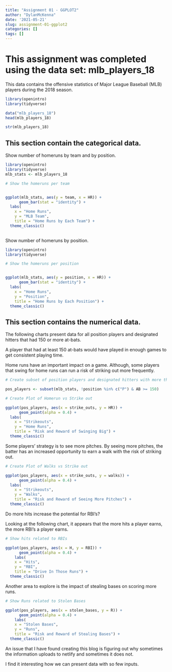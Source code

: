 ```yaml
---
title: "Assignment 01 - GGPLOT2"
author: "DylanMcKenna"
date: '2021-05-21'
slug: assignment-01-ggplot2
categories: []
tags: []
---
```



#  This assignment was completed using the data set: mlb_players_18

This data contains the offensive statistics of Major League Baseball (MLB) players during the 2018 season.


```r
library(openintro)
library(tidyverse)

data("mlb_players_18")
head(mlb_players_18)

str(mlb_players_18)

```


## This section contain the categorical data.

Show number of homeruns by team and by position.


```r
library(openintro)
library(tidyverse)
mlb_stats <- mlb_players_18

# Show the homeruns per team


ggplot(mlb_stats, aes(y = team, x = HR)) +
      geom_bar(stat = "identity") +
  labs(
    x = "Home Runs",
    y = "MLB Team",
    title = "Home Runs by Each Team") +
  theme_classic()
         
```


Show number of homeruns by position.


```r

library(openintro)
library(tidyverse)

# Show the homeruns per position


ggplot(mlb_stats, aes(y = position, x = HR)) +
      geom_bar(stat = "identity") +
  labs(
    x = "Home Runs",
    y = "Position",
    title = "Home Runs by Each Position") +
  theme_classic()

```


## This section contains the numerical data.

The following charts present data for all position players and designated hitters that had 150 or more at-bats.

A player that had at least 150 at-bats would have played in enough games to get consistent playing time.

Home runs have an important impact on a game. Although, some players that swing for home runs can run a risk of striking out more frequently.

```r

# Create subset of position players and designated hitters with more than 150 at-bats

pos_players <- subset(mlb_stats, !position %in% c("P") & AB >= 150)

# Create Plot of Homerun vs Strike out

ggplot(pos_players, aes(x = strike_outs, y = HR)) +
      geom_point(alpha = 0.4) +
  labs(
    x = "Strikeouts",
    y = "Home Runs",
    title = "Risk and Reward of Swinging Big") +
  theme_classic()

```

Some players' strategy is to see more pitches. By seeing more pitches, the batter has an increased opportunity to earn a walk with the risk of striking out.

 
```r

# Create Plot of Walks vs Strike out

ggplot(pos_players, aes(x = strike_outs, y = walks)) +
      geom_point(alpha = 0.4) +
  labs(
    x = "Strikeouts",
    y = "Walks",
    title = "Risk and Reward of Seeing More Pitches") +
  theme_classic()

```

Do more hits increase the potential for RBI's?

Looking at the following chart, it appears that the more hits a player earns, the more RBI's a player earns.


```r

# Show hits related to RBIs

ggplot(pos_players, aes(x = H, y = RBI)) +
      geom_point(alpha = 0.4) +
    labs(
    x = "Hits",
    y = "RBI",
    title = "Drive In Those Runs") + 
  theme_classic()

```

Another area to explore is the impact of stealing bases on scoring more runs. 


```r

# Show Runs related to Stolen Bases

ggplot(pos_players, aes(x = stolen_bases, y = R)) +
      geom_point(alpha = 0.4) +
    labs(
    x = "Stolen Bases",
    y = "Runs",
    title = "Risk and Reward of Stealing Bases") + 
  theme_classic()

```


An issue that I have found creating this blog is figuring out why sometimes the information uploads to netlify and sometimes it does not.  

I find it interesting how we can present data with so few inputs.
